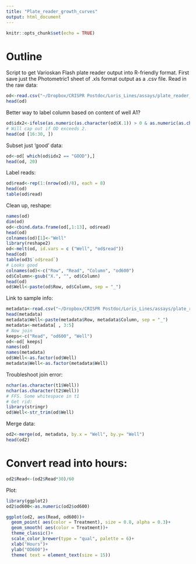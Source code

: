 ```yaml
---
title: "Plate_reader_growth_curves"
output: html_document
---
```


```r
knitr::opts_chunk$set(echo = TRUE)
```

# Outline
Script to get Varioskan Flash plate reader output into R-friendly format. First save just the Photometric1 sheet of .xls format output as a .csv file.
Read in the raw data:
```r
od<-read.csv("~/Dropbox/CRISPR Postdoc/Loris_Lines/assays/plate_reader_pheno/photmoteric_600_test.csv" ,fill=TRUE, header=TRUE)
head(od)
```

Better way to label column based on content of well A1?
```r
od$idx2<-ifelse(as.numeric(as.character(od$X.1)) > 0 & as.numeric(as.character(od$X.1)) < 2, "GOOD", "BAD") # hacky but works
# Will cap out if OD exceeds 2. 
head(od [16:30, ])
```

Subset just 'good' data:
```r
od<-od[ which(od$idx2 == "GOOD"),]
head(od, 20)
```

Label reads:
```r
od$read<-rep(1:(nrow(od)/8), each = 8)
head(od)
table(od$read)
```

Clean up, reshape:
```r
names(od)
dim(od)
od<-cbind.data.frame(od[,1:13], od$read)
head(od)
colnames(od)[1]<-"Well"
library(reshape2)
od<-melt(od, id.vars = c ("Well", "od$read"))
head(od)
table(od3$`od$read`)
# Looks good
colnames(od)<-c("Row", "Read", "Column", "od600")
od$Column<-gsub("X.", "", od$Column)
head(od)
od$Well<-paste(od$Row, od$Column, sep = "_")
```

Link to sample info:
```r
metadata<-read.csv("~/Dropbox/CRISPR Postdoc/Loris_Lines/assays/plate_reader_pheno/metadata_test.csv")
head(metadata)
metadata$Well<-paste(metadata$Row, metadata$Column, sep = "_")
metadata<-metadata[ , 3:5]
# Now join 
keeps<-c("Read", "od600", "Well")
od<-od[ keeps]
names(od)
names(metadata)
od$Well<-as.factor(od$Well)
metadata$Well<-as.factor(metadata$Well)
```

Troubleshoot join error:
```r
nchar(as.character(t1$Well))
nchar(as.character(t2$Well))
# FFS. Some whitespace in t1
# Get rid:
library(stringr)
od$Well<-str_trim(od$Well)
```

Merge data:
```r
od2<-merge(od, metadata, by.x = "Well", by.y= "Well")
head(od2)
```

# Convert read into hours:
```r
od2$Read<-(od2$Read*30)/60
```

Plot:
```r
library(ggplot2)
od2$od600<-as.numeric(od2$od600)

ggplot(od2, aes(Read, od600))+
  geom_point( aes(color = Treatment), size = 0.8, alpha = 0.3)+
  geom_smooth( aes(color = Treatment))+
  theme_classic()+
  scale_color_brewer(type = "qual", palette = 6)+
  xlab("Hours")+
  ylab("OD600")+
  theme( text = element_text(size = 15))
```


